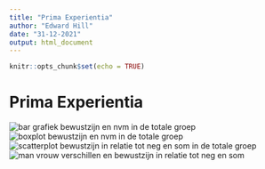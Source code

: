 ```yaml
---
title: "Prima Experientia"
author: "Edward Hill"
date: "31-12-2021"
output: html_document
---
```


```r
knitr::opts_chunk$set(echo = TRUE)
```

# Prima Experientia

![bar grafiek bewustzijn en nvm in de totale groep](https://raw.githubusercontent.com/EdwardHill15/Data/main/Prima%20Experientia/bar_t_earthly.png)
![boxplot bewustzijn en nvm in de totale groep](https://raw.githubusercontent.com/EdwardHill15/Data/main/Prima%20Experientia/boxplot_t_natural.png)
![scatterplot bewustzijn in relatie tot neg en som in de totale groep](https://raw.githubusercontent.com/EdwardHill15/Data/main/Prima%20Experientia/Scatter_t_natural.png)
![man vrouw verschillen en bewustzijn in relatie tot neg en som](https://raw.githubusercontent.com/EdwardHill15/Data/main/Prima%20Experientia/Scatter_mf_natural.png)
